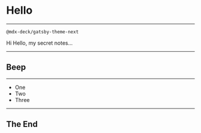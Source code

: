 
# Hello

---

`@mdx-deck/gatsby-theme-next`

<Notes>

Hi
Hello, my secret notes...

</Notes>

---

## Beep

---

<ul>
  <Steps>
    <li>One</li>
    <li>Two</li>
    <li>Three</li>
  </Steps>
</ul>

---

## The End
